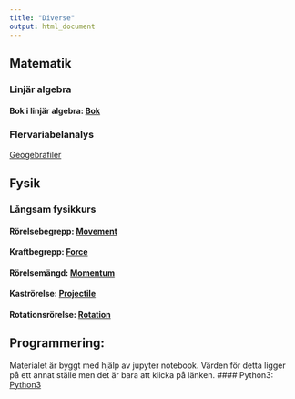 ```yaml
---
title: "Diverse"
output: html_document
---
```


## Matematik
###   Linjär algebra
####   Bok i linjär algebra:  [Bok](cognitrap.github.io/Matematik/Linjär_Algebra/LA1.pdf)


####     <!-- Resurs till Bok: [Del2](cognitrap.github.io/Matematik/Linjär_Algebra/Del2.pdf) -->


###   Flervariabelanalys

[Geogebrafiler](cognitrap.github.io/Matematik/Flervariabelanalys/Geogebrafiler/ggbfiler.html)


#### <!-- -->



## Fysik
###    Långsam fysikkurs
#### Rörelsebegrepp: [Movement](cognitrap.github.io/Fysik/LångsamFysikkurs/Movement.pdf)

#### Kraftbegrepp: [Force](cognitrap.github.io/Fysik/LångsamFysikkurs/Force.pdf)

#### Rörelsemängd: [Momentum](cognitrap.github.io/Fysik/LångsamFysikkurs/Momentum.pdf)

#### Kaströrelse: [Projectile](cognitrap.github.io/Fysik/LångsamFysikkurs/Projectile.pdf)

#### Rotationsrörelse: [Rotation](cognitrap.github.io/Fysik/LångsamFysikkurs/Rotation.pdf)


#### <!-- -->
#### <!-- -->
## Programmering:

Materialet är byggt med hjälp av jupyter notebook. Värden för detta ligger på ett annat ställe men det är bara att klicka på länken. 
#### Python3: [Python3]( https://mybinder.org/v2/gh/cognitrap/progr/master?filepath=index.ipynb)

